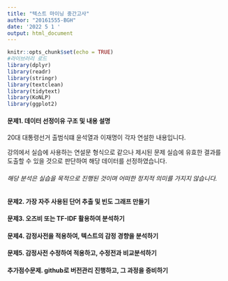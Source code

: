 ```yaml
---
title: "텍스트 마이닝 중간고사"
author: "20161555-BGH"
date: '2022 5 1 '
output: html_document
---
```


```r
knitr::opts_chunk$set(echo = TRUE)
#라이브러리 로드
library(dplyr)
library(readr)
library(stringr)
library(textclean)
library(tidytext)
library(KoNLP)
library(ggplot2)
```

#### 문제1. 데이터 선정이유 구조 및 내용 설명
20대 대통령선거 출범식떄 윤석열과 이재명이 각자 연설한 내용입니다.

강의에서 실습에 사용하는 연설문 형식으로 같으나 제시된 문제 실습에 유효한 결과를 도출할 수 있을 것으로 판단하여
해당 데이터를 선정하였습니다.

###### 해당 분석은 실습을 목적으로 진행된 것이며 어떠한 정치적 의미를 가지지 않습니다.

#### 문제2. 가장 자주 사용된 단어 추출 및 빈도 그래프 만들기

#### 문제3. 오즈비 또는 TF-IDF 활용하여 분석하기

#### 문제4. 감정사전을 적용하여, 텍스트의 감정 경향을 분석하기

#### 문제5. 감정사전 수정하여 적용하고, 수정전과 비교분석하기

#### 추가점수문제. github로 버전관리 진행하고, 그 과정을 증비하기